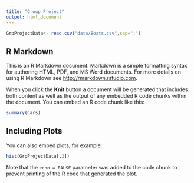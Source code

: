 ```yaml
---
title: "Group Project"
output: html_document
---
```


```r
GrpProjectData<- read.csv("data/Boats.csv",sep=";")

```

## R Markdown

This is an R Markdown document. Markdown is a simple formatting syntax for authoring HTML, PDF, and MS Word documents. For more details on using R Markdown see <http://rmarkdown.rstudio.com>.

When you click the **Knit** button a document will be generated that includes both content as well as the output of any embedded R code chunks within the document. You can embed an R code chunk like this:

```r
summary(cars)
```

## Including Plots

You can also embed plots, for example:

```r
hist(GrpProjectData[,2])
```

Note that the `echo = FALSE` parameter was added to the code chunk to prevent printing of the R code that generated the plot.
